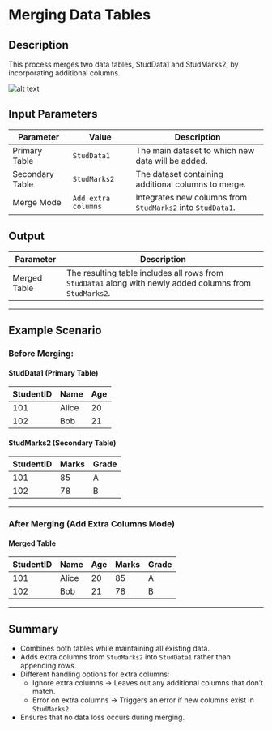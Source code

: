 # Merging Data Tables  

## Description  

This process merges two data tables, StudData1 and StudMarks2, by incorporating additional columns.  

![alt text](../../../assets/datatable/merge-data-tables.png)

## Input Parameters

| Parameter            | Value              | Description                                      |
|----------------------|-------------------|--------------------------------------------------|
| Primary Table    | `StudData1`        | The main dataset to which new data will be added. |
| Secondary Table  | `StudMarks2`       | The dataset containing additional columns to merge. |
| Merge Mode       | `Add extra columns` | Integrates new columns from `StudMarks2` into `StudData1`. |

## Output

| Parameter           | Description                                           |
|--------------------|-------------------------------------------------------|
| Merged Table  | The resulting table includes all rows from `StudData1` along with newly added columns from `StudMarks2`. |

---

## Example Scenario  

### Before Merging:  

#### StudData1 (Primary Table)

| StudentID | Name    | Age |
|-----------|--------|-----|
| 101       | Alice  | 20  |
| 102       | Bob    | 21  |

#### StudMarks2 (Secondary Table)

| StudentID | Marks  | Grade |
|-----------|--------|-------|
| 101       | 85     | A     |
| 102       | 78     | B     |

---

### After Merging (Add Extra Columns Mode)  

#### Merged Table

| StudentID | Name    | Age | Marks | Grade |
|-----------|--------|-----|-------|-------|
| 101       | Alice  | 20  | 85    | A     |
| 102       | Bob    | 21  | 78    | B     |

---

## Summary  

- Combines both tables while maintaining all existing data.  
- Adds extra columns from `StudMarks2` into `StudData1` rather than appending rows.  
- Different handling options for extra columns:  
  - Ignore extra columns → Leaves out any additional columns that don’t match.  
  - Error on extra columns → Triggers an error if new columns exist in `StudMarks2`.  
- Ensures that no data loss occurs during merging. 